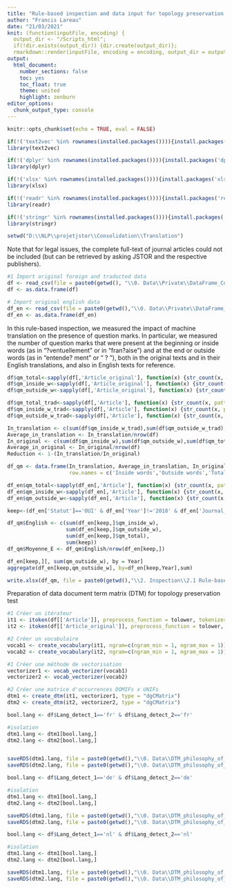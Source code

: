 ---
title: "Rule-based inspection and data input for topology preservation test"
author: "Francis Lareau"
date: "21/03/2021"
knit: (function(inputFile, encoding) {
  output_dir <- "/Scripts_html";
  if(!dir.exists(output_dir)) {dir.create(output_dir)};
  rmarkdown::render(inputFile, encoding = encoding, output_dir = output_dir) })
output:
  html_document:
    number_sections: false
    toc: yes
    toc_float: true
    theme: united
    highlight: zenburn
editor_options:
  chunk_output_type: console
---

```{r setup, include=FALSE}
knitr::opts_chunk$set(echo = TRUE, eval = FALSE)
```
   
```{r 1 Librairies}

if(!('text2vec' %in% rownames(installed.packages()))){install.packages('text2vec')}
library(text2vec)

if(!('dplyr' %in% rownames(installed.packages()))){install.packages('dplyr')}
library(dplyr)

if(!('xlsx' %in% rownames(installed.packages()))){install.packages('xlsx')}
library(xlsx)

if(!('readr' %in% rownames(installed.packages()))){install.packages('readr')}
library(readr)

if(!('stringr' %in% rownames(installed.packages()))){install.packages('stringr')}
library(stringr)

setwd("D:\\NLP\\projetjstor\\Consolidation\\Translation")

```

Note that for legal issues, the complete full-text of journal articles could not be included (but can be retrieved by asking JSTOR and the respective publishers).

```{r 2 Import data}

#1 Import original foreign and traducted data
df <- read_csv(file = paste0(getwd(), "\\0. Data\\Private\\DataFrame_Consolidation_updated_notenglish.csv"))
df <- as.data.frame(df)

# Import original english data
df_en <- read_csv(file = paste0(getwd(),"\\0. Data\\Private\\DataFrame_Consolidation_updated_v2_cleaned_v2.csv"))
df_en <- as.data.frame(df_en)

```

In this rule-based inspection, we measured the impact of machine translation on the presence of question marks. In particular, we measured the number of question marks that were present at the beginning or inside words  (as in “?ventuellement” or in “fran?aise”) and at the end or outside words  (as in “entende? ment” or “ ? ”), both in the original texts and in their English translations, and also in English texts for reference.

```{r 2.1 question mark stats from foreign}

df$qm_total<-sapply(df[,'Article_original'], function(x) {str_count(x, pattern = "\\?+\\X")})
df$qm_inside_w<-sapply(df[,'Article_original'], function(x) {str_count(x, pattern = "\\?+\\p{L}")})
df$qm_outside_w<-sapply(df[,'Article_original'], function(x) {str_count(x, pattern = "\\?+[^\\p{L}\\?]")})

df$qm_total_trad<-sapply(df[,'Article'], function(x) {str_count(x, pattern = "\\?+\\X")})
df$qm_inside_w_trad<-sapply(df[,'Article'], function(x) {str_count(x, pattern = "\\?+\\p{L}")})
df$qm_outside_w_trad<-sapply(df[,'Article'], function(x) {str_count(x, pattern = "\\?+[^\\p{L}\\?]")})

In_translation <- c(sum(df$qm_inside_w_trad),sum(df$qm_outside_w_trad),sum(df$qm_total_trad),nrow(df))
Average_in_translation <- In_translation/nrow(df)
In_original <- c(sum(df$qm_inside_w),sum(df$qm_outside_w),sum(df$qm_total),nrow(df))
Average_in_original <- In_original/nrow(df)
Reduction <- 1-(In_translation/In_original)

df_qm <- data.frame(In_translation, Average_in_translation, In_original, Average_in_original, Reduction,
                    row.names = c('Inside words','Outside words','Total','Documents'))

```

```{r 2.2 question mark stats from english}

df_en$qm_total<-sapply(df_en[,'Article'], function(x) {str_count(x, pattern = "\\?+\\X")})
df_en$qm_inside_w<-sapply(df_en[,'Article'], function(x) {str_count(x, pattern = "\\?+\\p{L}")})
df_en$qm_outside_w<-sapply(df_en[,'Article'], function(x) {str_count(x, pattern = "\\?+[^\\p{L}\\?]")})

keep<-(df_en['Statut']=='OUI' & df_en['Year']!='2018' & df_en['Journal_title']!='Biology & Philosophy' & df_en['Journal_title']!= 'Studies in History and Philosophy of Science Part B: Studies in History and Philosophy of Modern Physics' & df_en['Journal_title']!= 'Studies in History and Philosophy of Science Part C: Studies in History and Philosophy of Biological and Biomedical Sciences' & df_en['Title']!='Der Begriff der Verständlichkeit in der modernen Physik (1948)')

df_qm$English <- c(sum(df_en[keep,]$qm_inside_w),
                   sum(df_en[keep,]$qm_outside_w),
                   sum(df_en[keep,]$qm_total),
                   sum(keep))
df_qm$Moyenne_E <- df_qm$English/nrow(df_en[keep,])

df_en[keep,][, sum(qm_outside_w), by = Year]
aggregate(df_en[keep,qm_outside_w], by=df_en[keep,Year],sum)

write.xlsx(df_qm, file = paste0(getwd(),"\\2. Inspection\\2.1 Rule-based inspection\\Results_of_rule-based_inspection.xlsx"), sheetName="Results", row.names=T)

```

Preparation of data document term matrix (DTM) for topology preservation test

```{r 3 Sélection du type de n-gramme}

#1 Créer un itérateur
it1 <- itoken(df[['Article']], preprocess_function = tolower, tokenizer = word_tokenizer)
it2 <- itoken(df[['Article_original']], preprocess_function = tolower, tokenizer = word_tokenizer)

#2 Créer un vocabulaire
vocab1 <- create_vocabulary(it1, ngram=c(ngram_min = 1, ngram_max = 1))
vocab2 <- create_vocabulary(it2, ngram=c(ngram_min = 1, ngram_max = 1))

```

```{r 5 Vectorisation des domaines d\'information}

#1 Créer une méthode de vectorisation
vectorizer1 <- vocab_vectorizer(vocab1)
vectorizer2 <- vocab_vectorizer(vocab2)

#2 Créer une matrice d'occurrences DOMIFs x UNIFs
dtm1 <- create_dtm(it1, vectorizer1, type = "dgCMatrix")
dtm2 <- create_dtm(it2, vectorizer2, type = "dgCMatrix")

bool.lang <- df$Lang_detect_1=='fr' & df$Lang_detect_2=='fr'   

#isolation
dtm1.lang <- dtm1[bool.lang,]
dtm2.lang <- dtm2[bool.lang,]


saveRDS(dtm1.lang, file = paste0(getwd(),"\\0. Data\\DTM_philosophy_of_science_translation_fr.rds"))
saveRDS(dtm2.lang, file = paste0(getwd(),"\\0. Data\\DTM_philosophy_of_science_original_fr.rds"))

bool.lang <- df$Lang_detect_1=='de' & df$Lang_detect_2=='de'

#isolation
dtm1.lang <- dtm1[bool.lang,]
dtm2.lang <- dtm2[bool.lang,]

saveRDS(dtm1.lang, file = paste0(getwd(),"\\0. Data\\DTM_philosophy_of_science_translation_de.rds"))
saveRDS(dtm2.lang, file = paste0(getwd(),"\\0. Data\\DTM_philosophy_of_science_original_de.rds"))

bool.lang <- df$Lang_detect_1=='nl' & df$Lang_detect_2=='nl'  

#isolation
dtm1.lang <- dtm1[bool.lang,]
dtm2.lang <- dtm2[bool.lang,]

saveRDS(dtm1.lang, file = paste0(getwd(),"\\0. Data\\DTM_philosophy_of_science_translation_nl.rds"))
saveRDS(dtm2.lang, file = paste0(getwd(),"\\0. Data\\DTM_philosophy_of_science_original_nl.rds"))

```
